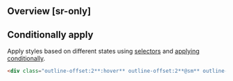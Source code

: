 ## Overview [sr-only]
<Overview/>

## Conditionally apply
Apply styles based on different states using [selectors](/guide/state-selectors) and [applying conditionally](/guide/applying-conditionally).
```html
<div class="outline-offset:2**:hover** outline-offset:2**@sm** outline-offset:2**@dark** outline-offset:2**@print**">…</div>
```

